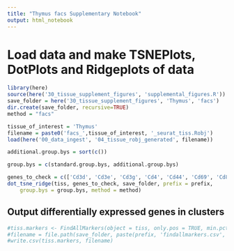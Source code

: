 ```yaml
---
title: "Thymus facs Supplementary Notebook"
output: html_notebook
---
```


# Load data and make TSNEPlots, DotPlots and Ridgeplots of data

```r
library(here)
source(here('30_tissue_supplement_figures', 'supplemental_figures.R'))
save_folder = here('30_tissue_supplement_figures', 'Thymus', 'facs')
dir.create(save_folder, recursive=TRUE)
method = "facs"

tissue_of_interest = 'Thymus'
filename = paste0('facs_',tissue_of_interest, '_seurat_tiss.Robj')
load(here('00_data_ingest', '04_tissue_robj_generated', filename))

additional.group.bys = sort(c())

group.bys = c(standard.group.bys, additional.group.bys)

genes_to_check = c(['Cd3d', 'Cd3e', 'Cd3g', 'Cd4', 'Cd44', 'Cd69', 'Cd8a', 'Cd8b1', 'Dntt', 'Epcam', 'Ets1', 'H2-Aa', 'H2-Ab1', 'Il2ra', 'Krt5', 'Krt8', 'Ptprc', 'Rag1', 'Rag2', 'Top2a', 'Vim'])
dot_tsne_ridge(tiss, genes_to_check, save_folder, prefix = prefix,
    group.bys = group.bys, method = method)
```

## Output differentially expressed genes in clusters

```r
#tiss.markers <- FindAllMarkers(object = tiss, only.pos = TRUE, min.pct = 0.25, thresh.use = 0.25)
#filename = file.path(save_folder, paste(prefix, 'findallmarkers.csv', sep='_'))
#write.csv(tiss.markers, filename)
```
